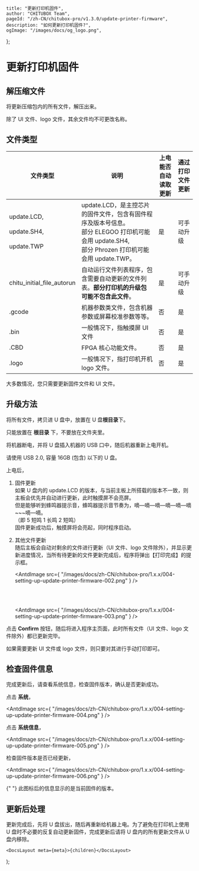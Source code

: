 
	title: "更新打印机固件",
	author: "CHITUBOX Team",
	pageId: "/zh-CN/chitubox-pro/v1.3.0/update-printer-firmware",
	description: "如何更新打印机固件?",
	ogImage: "/images/docs/og_logo.png",
};

# 更新打印机固件

## 解压缩文件

将更新压缩包内的所有文件，解压出来。

<ImageContainer>
	<AntdImage
		src={
			"/images/docs/zh-CN/chitubox-pro/1.x.x/004-setting-up-update-printer-firmware-001.png"
		}
	/>
</ImageContainer>

<Admonition type="warning" title="警告">
	除了 UI 文件、logo 文件，其余文件均不可更改名称。
</Admonition>

## 文件类型

| 文件类型                                                     | 说明                                                                                                                                                        | 上电能否自动读取更新 | 通过打印文件更新 |
| ------------------------------------------------------------ | ----------------------------------------------------------------------------------------------------------------------------------------------------------- | -------------------- | ---------------- |
| update.LCD, <br /><br /> update.SH4, <br /><br /> update.TWP | update.LCD，是主控芯片的固件文件，包含有固件程序及版本号信息。<br /> 部分 ELEGOO 打印机可能会用 update.SH4, <br /> 部分 Phrozen 打印机可能会用 update.TWP。 | 是                   | 可手动升级       |
| chitu_initial_file_autorun                                   | 自动运行文件列表程序，包含需要自动更新的文件列表。**部分打印机的升级包可能不包含此文件**。                                                                  | 是                   | 可手动升级       |
| .gcode                                                       | 机器参数类文件，包含机器参数或屏幕校准参数等等。                                                                                                            | 否                   | 是               |
| .bin                                                         | 一般情况下，指触摸屏 UI 文件                                                                                                                                | 否                   | 是               |
| .CBD                                                         | FPGA 核心功能文件。                                                                                                                                         | 否                   | 是               |
| .logo                                                        | 一般情况下，指打印机开机 logo 文件。                                                                                                                        | 否                   | 是               |

<Admonition type="tip" title="提示">
	大多数情况，您只需要更新固件文件和 UI 文件。
</Admonition>

## 升级方法

将所有文件，拷贝进 U 盘中，放置在 U 盘**根目录**下。

<Admonition type="warning" title="警告">
	只能放置在 <b>根目录</b> 下，不要放在文件夹里。
</Admonition>

将机器断电，并将 U 盘插入机器的 USB 口中，随后机器重新上电开机。

<Admonition type="note" title="注意">
	请使用 USB 2.0, 容量 16GB (包含) 以下的 U 盘。
</Admonition>

上电后，

1. 固件更新 <br />
   如果 U 盘内的 update.LCD 的版本，与当前主板上所搭载的版本不一致，则主板会优先并自动进行更新，此时触摸屏不会亮屏。 <br />
   但是能够听到蜂鸣器提示音，蜂鸣器提示音节奏为，嘀—嘀—嘀—嘀—嘀—嘀~~~嘀—嘀。 <br />
   （即 5 短鸣 1 长鸣 2 短鸣） <br />
   固件更新成功后，触摸屏将会亮起，同时程序启动。 <br />

1. 其他文件更新 <br />
   随后主板会自动对剩余的文件进行更新（UI 文件、logo 文件除外），并显示更新进度情况，当所有待更新的文件更新完成后，程序将弹出【打印完成】的提示框。 <br />

    <AntdImage
    	src={
    		"/images/docs/zh-CN/chitubox-pro/1.x.x/004-setting-up-update-printer-firmware-002.png"
    	}
    />

    <br />
    <br />

    <AntdImage
    	src={
    		"/images/docs/zh-CN/chitubox-pro/1.x.x/004-setting-up-update-printer-firmware-003.png"
    	}
    />

点击 **Confirm** 按钮，随后将进入程序主页面，此时所有文件（UI 文件、logo 文件除外）都已更新完毕。

<Admonition type="note" title="注意">
	如果需要更新 UI 文件或 logo 文件，则只要对其进行手动打印即可。
</Admonition>

## 检查固件信息

完成更新后，请查看系统信息，检查固件版本，确认是否更新成功。

点击 **系统**，

<AntdImage
	src={
		"/images/docs/zh-CN/chitubox-pro/1.x.x/004-setting-up-update-printer-firmware-004.png"
	}
/>

点击 **系统信息**，

<AntdImage
	src={
		"/images/docs/zh-CN/chitubox-pro/1.x.x/004-setting-up-update-printer-firmware-005.png"
	}
/>

检查固件版本是否已经更新，

<AntdImage
	src={
		"/images/docs/zh-CN/chitubox-pro/1.x.x/004-setting-up-update-printer-firmware-006.png"
	}
/>

<p>
	<AntdImage
		src={
			"/images/docs/zh-CN/chitubox-pro/1.x.x/004-setting-up-update-printer-firmware-007.png"
		}
		style={{ width: 50 }}
	/>{" "}
	此图标后的信息显示的是当前固件的版本。
</p>

## 更新后处理

更新完成后，先将 U 盘拔出，随后再重新给机器上电。为了避免在打印机上使用 U 盘时不必要的反复自动更新固件，完成更新后请将 U 盘内的所有更新文件从 U 盘内移除。

	<DocsLayout meta={meta}>{children}</DocsLayout>
);
